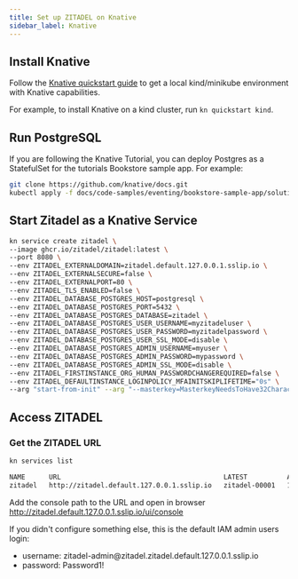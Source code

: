 ```yaml
---
title: Set up ZITADEL on Knative
sidebar_label: Knative
---
```




## Install Knative

Follow the [Knative quickstart guide](https://knative.dev/docs/getting-started/quickstart-install/) to get a local kind/minikube environment with Knative capabilities.

For example, to install Knative on a kind cluster, run `kn quickstart kind`.

## Run PostgreSQL

If you are following the Knative Tutorial, you can deploy Postgres as a StatefulSet for the tutorials Bookstore sample app. For example:

```bash
git clone https://github.com/knative/docs.git
kubectl apply -f docs/code-samples/eventing/bookstore-sample-app/solution/db-service/
```

## Start Zitadel as a Knative Service

```bash
kn service create zitadel \
--image ghcr.io/zitadel/zitadel:latest \
--port 8080 \
--env ZITADEL_EXTERNALDOMAIN=zitadel.default.127.0.0.1.sslip.io \
--env ZITADEL_EXTERNALSECURE=false \
--env ZITADEL_EXTERNALPORT=80 \
--env ZITADEL_TLS_ENABLED=false \
--env ZITADEL_DATABASE_POSTGRES_HOST=postgresql \
--env ZITADEL_DATABASE_POSTGRES_PORT=5432 \
--env ZITADEL_DATABASE_POSTGRES_DATABASE=zitadel \
--env ZITADEL_DATABASE_POSTGRES_USER_USERNAME=myzitadeluser \
--env ZITADEL_DATABASE_POSTGRES_USER_PASSWORD=myzitadelpassword \
--env ZITADEL_DATABASE_POSTGRES_USER_SSL_MODE=disable \
--env ZITADEL_DATABASE_POSTGRES_ADMIN_USERNAME=myuser \
--env ZITADEL_DATABASE_POSTGRES_ADMIN_PASSWORD=mypassword \
--env ZITADEL_DATABASE_POSTGRES_ADMIN_SSL_MODE=disable \
--env ZITADEL_FIRSTINSTANCE_ORG_HUMAN_PASSWORDCHANGEREQUIRED=false \
--env ZITADEL_DEFAULTINSTANCE_LOGINPOLICY_MFAINITSKIPLIFETIME="0s" \
--arg "start-from-init" --arg "--masterkey=MasterkeyNeedsToHave32Characters"
```

## Access ZITADEL

### Get the ZITADEL URL

```bash
kn services list

NAME      URL                                         LATEST          AGE   CONDITIONS   READY   REASON
zitadel   http://zitadel.default.127.0.0.1.sslip.io   zitadel-00001   10m   3 OK / 3     True
```

Add the console path to the URL and open in browser
http://zitadel.default.127.0.0.1.sslip.io/ui/console

If you didn't configure something else, this is the default IAM admin users login:

* username: zitadel-admin@<span></span>zitadel.zitadel.default.127.0.0.1.sslip.io
* password: Password1!

<NoteInstanceNotFound/>

<Next components={props.components} />
<Disclaimer components={props.components} />
